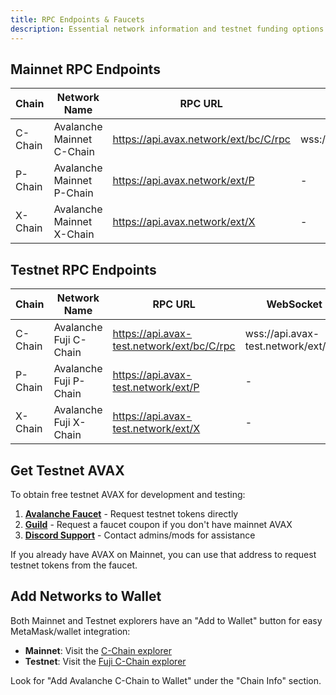 ```yaml
---
title: RPC Endpoints & Faucets
description: Essential network information and testnet funding options.
---
```


## Mainnet RPC Endpoints

| Chain | Network Name | RPC URL | WebSocket URL | ChainID | Symbol | Explorer |
|-------|--------------|---------|---------------|---------|--------|----------|
| C-Chain | Avalanche Mainnet C-Chain | https://api.avax.network/ext/bc/C/rpc | wss://api.avax.network/ext/bc/C/ws | `43114` | `AVAX` | https://subnets.avax.network/c-chain |
| P-Chain | Avalanche Mainnet P-Chain | https://api.avax.network/ext/P | - | - | `AVAX` | - |
| X-Chain | Avalanche Mainnet X-Chain | https://api.avax.network/ext/X | - | - | `AVAX` | - |

## Testnet RPC Endpoints

| Chain | Network Name | RPC URL | WebSocket URL | ChainID | Symbol | Explorer |
|-------|--------------|---------|---------------|---------|--------|----------|
| C-Chain | Avalanche Fuji C-Chain | https://api.avax-test.network/ext/bc/C/rpc | wss://api.avax-test.network/ext/bc/C/ws | `43113` | `AVAX` | https://subnets-test.avax.network/c-chain |
| P-Chain | Avalanche Fuji P-Chain | https://api.avax-test.network/ext/P | - | - | `AVAX` | - |
| X-Chain | Avalanche Fuji X-Chain | https://api.avax-test.network/ext/X | - | - | `AVAX` | - |

## Get Testnet AVAX

To obtain free testnet AVAX for development and testing:

1. **[Avalanche Faucet](/docs/dapps/smart-contract-dev/get-test-funds)** - Request testnet tokens directly
2. **[Guild](https://guild.xyz/avalanche)** - Request a faucet coupon if you don't have mainnet AVAX
3. **[Discord Support](https://discord.com/invite/RwXY7P6)** - Contact admins/mods for assistance

<Callout title="Note">
If you already have AVAX on Mainnet, you can use that address to request testnet tokens from the faucet.
</Callout>

## Add Networks to Wallet

Both Mainnet and Testnet explorers have an "Add to Wallet" button for easy MetaMask/wallet integration:

- **Mainnet**: Visit the [C-Chain explorer](https://subnets.avax.network/c-chain) 
- **Testnet**: Visit the [Fuji C-Chain explorer](https://subnets-test.avax.network/c-chain)

Look for "Add Avalanche C-Chain to Wallet" under the "Chain Info" section. 
